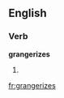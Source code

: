
==English==

===Verb===
'''grangerizes'''

# {{third-person singular of|[[grangerize]]}}

[[fr:grangerizes]]